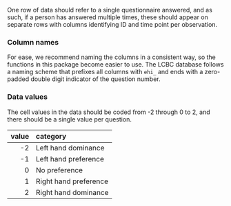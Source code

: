 One row of data should refer to a single questionnaire answered, and as such, if a person has answered multiple times, these should appear on separate rows with columns identifying ID and time point per observation.

### Column names
For ease, we recommend naming the columns in a consistent way, so the functions in this package become easier to use. 
The LCBC database follows a naming scheme that prefixes all columns with `ehi_` and ends with a zero-padded double digit indicator of the question number.

### Data values
The cell values in the data should be coded from -2 through 0 to 2, and there should be a single value per question. 

|value|category               |
|--:  |:--                    |
| -2  | Left hand dominance   |
| -1  | Left hand preference  |
|  0  | No preference         |
|  1  | Right hand preference |
|  2  | Right hand dominance  |
